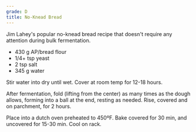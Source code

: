 ```yaml
---
grade: D
title: No-Knead Bread
---
```

Jim Lahey's popular no-knead bread recipe that doesn't require any attention 
during bulk fermentation. 


- 430 g AP/bread flour
- 1/4+ tsp yeast
- 2 tsp salt
- 345 g water

Stir water into dry until wet. Cover at room temp for 12-18 hours.

After fermentation, fold (lifting from the center) as many times as the dough 
allows, forming into a ball at the end, resting as needed.  Rise, covered and 
on parchment, for 2 hours. 

Place into a dutch oven preheated to 450ºF. Bake 
covered for 30 min, and uncovered for 15-30 min. Cool on rack.
